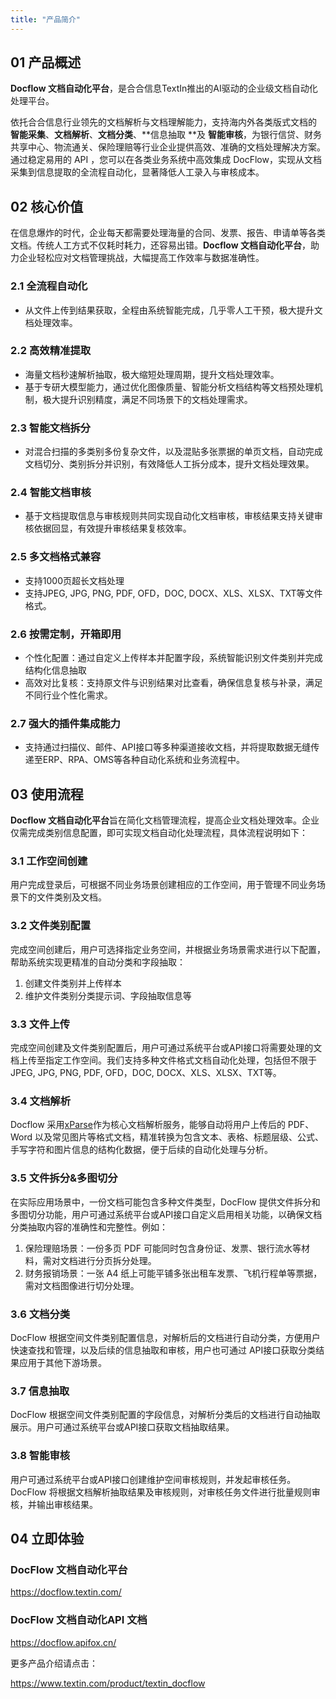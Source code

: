 ```yaml
---
title: "产品简介"
---
```


## 01 产品概述

**Docflow 文档自动化平台**，是合合信息TextIn推出的AI驱动的企业级文档自动化处理平台。

依托合合信息行业领先的文档解析与文档理解能力，支持海内外各类版式文档的 **智能采集**、**文档解析**、**文档分类**、**信息抽取 **及 **智能审核**，为银行信贷、财务共享中心、物流通关、保险理赔等行业企业提供高效、准确的文档处理解决方案。通过稳定易用的 API ，您可以在各类业务系统中高效集成 DocFlow，实现从文档采集到信息提取的全流程自动化，显著降低人工录入与审核成本。

## 02 核心价值

在信息爆炸的时代，企业每天都需要处理海量的合同、发票、报告、申请单等各类文档。传统人工方式不仅耗时耗力，还容易出错。**Docflow 文档自动化平台**，助力企业轻松应对文档管理挑战，大幅提高工作效率与数据准确性。

### 2.1 全流程自动化

- 从文件上传到结果获取，全程由系统智能完成，几乎零人工干预，极大提升文档处理效率。

### 2.2 高效精准提取

- 海量文档秒速解析抽取，极大缩短处理周期，提升文档处理效率。
- 基于专研大模型能力，通过优化图像质量、智能分析文档结构等文档预处理机制，极大提升识别精度，满足不同场景下的文档处理需求。

### 2.3 智能文档拆分

- 对混合扫描的多类别多份复杂文件，以及混贴多张票据的单页文档，自动完成文档切分、类别拆分并识别，有效降低人工拆分成本，提升文档处理效果。

### 2.4 智能文档审核

- 基于文档提取信息与审核规则共同实现自动化文档审核，审核结果支持关键审核依据回显，有效提升审核结果复核效率。

### 2.5 多文档格式兼容

- 支持1000页超长文档处理
- 支持JPEG, JPG, PNG, PDF, OFD，DOC, DOCX、XLS、XLSX、TXT等文件格式。

### 2.6 按需定制，开箱即用

- 个性化配置：通过自定义上传样本并配置字段，系统智能识别文件类别并完成结构化信息抽取
- 高效对比复核：支持原文件与识别结果对比查看，确保信息复核与补录，满足不同行业个性化需求。

### 2.7 强大的插件集成能力

- 支持通过扫描仪、邮件、API接口等多种渠道接收文档，并将提取数据无缝传递至ERP、RPA、OMS等各种自动化系统和业务流程中。

## 03 使用流程

**Docflow 文档自动化平台**旨在简化文档管理流程，提高企业文档处理效率。企业仅需完成类别信息配置，即可实现文档自动化处理流程，具体流程说明如下：

### 3.1 工作空间创建

用户完成登录后，可根据不同业务场景创建相应的工作空间，用于管理不同业务场景下的文件类别及文档。

### 3.2 文件类别配置

完成空间创建后，用户可选择指定业务空间，并根据业务场景需求进行以下配置，帮助系统实现更精准的自动分类和字段抽取：

1. 创建文件类别并上传样本
2. 维护文件类别分类提示词、字段抽取信息等

### 3.3 文件上传

完成空间创建及文件类别配置后，用户可通过系统平台或API接口将需要处理的文档上传至指定工作空间。我们支持多种文件格式文档自动化处理，包括但不限于JPEG, JPG, PNG, PDF, OFD，DOC, DOCX、XLS、XLSX、TXT等。

### 3.4 文档解析

Docflow 采用[xParse](https://www.textin.com/market/detail/pdf_to_markdown)作为核心文档解析服务，能够自动将用户上传后的 PDF、Word 以及常见图片等格式文档，精准转换为包含文本、表格、标题层级、公式、手写字符和图片信息的结构化数据，便于后续的自动化处理与分析。

### 3.5 文件拆分&多图切分

在实际应用场景中，一份文档可能包含多种文件类型，DocFlow 提供文件拆分和多图切分功能，用户可通过系统平台或API接口自定义启用相关功能，以确保文档分类抽取内容的准确性和完整性。例如：

1. 保险理赔场景：一份多页 PDF 可能同时包含身份证、发票、银行流水等材料，需对文档进行分页拆分处理。
2. 财务报销场景：一张 A4 纸上可能平铺多张出租车发票、飞机行程单等票据，需对文档图像进行切分处理。

### 3.6 文档分类

DocFlow 根据空间文件类别配置信息，对解析后的文档进行自动分类，方便用户快速查找和管理，以及后续的信息抽取和审核，用户也可通过 API接口获取分类结果应用于其他下游场景。

### 3.7 信息抽取

DocFlow 根据空间文件类别配置的字段信息，对解析分类后的文档进行自动抽取展示。用户可通过系统平台或API接口获取文档抽取结果。

### 3.8 智能审核

用户可通过系统平台或API接口创建维护空间审核规则，并发起审核任务。DocFlow 将根据文档解析抽取结果及审核规则，对审核任务文件进行批量规则审核，并输出审核结果。

## 04 立即体验

### DocFlow 文档自动化平台

https://docflow.textin.com/

### DocFlow 文档自动化API 文档

https://docflow.apifox.cn/

更多产品介绍请点击：

https://www.textin.com/product/textin_docflow